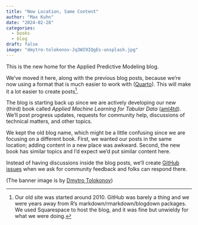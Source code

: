 ```yaml
---
title: "New Location, Same Content"
author: "Max Kuhn"
date: "2024-02-28"
categories:
  - books
  - blog
draft: false
image: "dmytro-tolokonov-Jq3WI9IQgEs-unsplash.jpg"
---
```


This is the new home for the Applied Predictive Modeling blog. 

We've moved it here, along with the previous blog posts, because we’re now using a format that is much easier to work with ([Quarto](https://quarto.org/)). This will make it a lot easier to create posts^[Our old site was started around 2010. GitHub was barely a thing and we were years away from R’s markdown/rmarkdown/blogdown packages. We used Squarespace to host the blog, and it was fine but unwieldy for what we were doing.].

The blog is starting back up since we are actively developing our new (third) book called _Applied Machine Learning for Tabular Data_ ([aml4td](https://aml4td.org/)). We'll post progress updates, requests for community help, discussions of technical matters, and other topics. 

We kept the old blog name, which might be a little confusing since we are focusing on a different book. First, we wanted our posts in the same location; adding content in a new place was awkward. Second, the new book has similar topics and I’d expect we’d put similar content here. 

Instead of having discussions inside the blog posts, we’ll create [GitHub issues](https://github.com/aml4td/blog/issues) when we ask for community feedback and folks can respond there. 

(The banner image is by [Dmytro Tolokonov](https://unsplash.com/photos/tree-leaves-macro-photography-Jq3WI9IQgEs?utm_content=creditShareLink&utm_medium=referral&utm_source=unsplash))